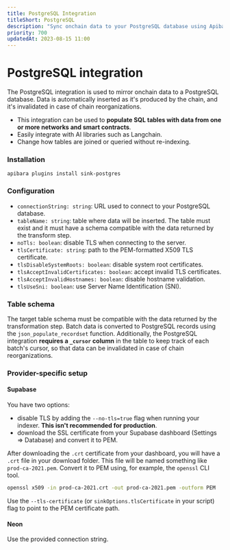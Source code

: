 ```yaml
---
title: PostgreSQL Integration
titleShort: PostgreSQL
description: "Sync onchain data to your PostgreSQL database using Apibara."
priority: 700
updatedAt: 2023-08-15 11:00
---
```


# PostgreSQL integration

The PostgreSQL integration is used to mirror onchain data to a PostgreSQL
database. Data is automatically inserted as it's produced by the chain,
and it's invalidated in case of chain reorganizations.

 - This integration can be used to **populate SQL tables with data from one or
   more networks and smart contracts**.
 - Easily integrate with AI libraries such as Langchain.
 - Change how tables are joined or queried without re-indexing.

### Installation

```
apibara plugins install sink-postgres
```


### Configuration

 - `connectionString: string`: URL used to connect to your PostgreSQL database.
 - `tableName: string`: table where data will be inserted. The table must exist and
   it must have a schema compatible with the data returned by the transform
   step.
 - `noTls: boolean`: disable TLS when connecting to the server.
 - `tlsCertificate: string`: path to the PEM-formatted X509 TLS certificate.
 - `tlsDisableSystemRoots: boolean`: disable system root certificates.
 - `tlsAcceptInvalidCertificates: boolean`: accept invalid TLS certificates.
 - `tlsAcceptInvalidHostnames: boolean`: disable hostname validation.
 - `tlsUseSni: boolean`: use Server Name Identification (SNI).


### Table schema

The target table schema must be compatible with the data returned by the
transformation step.
Batch data is converted to PostgreSQL records using the `json_populate_recordset`
function. Additionally, the PostgreSQL integration **requires a `_cursor`
column** in the table to keep track of each batch's cursor, so that data can be
invalidated in case of chain reorganizations.

### Provider-specific setup

#### Supabase

You have two options:

 - disable TLS by adding the `--no-tls=true` flag when running your indexer.
   **This isn't recommended for production**.
 - download the SSL certificate from your Supabase dashboard (Settings =>
   Database) and convert it to PEM.

After downloading the `.crt` certificate from your dashboard, you will have a
`.crt` file in your download folder. This file will be named something like
`prod-ca-2021.pem`. Convert it to PEM using, for example, the `openssl` CLI tool.

```bash
openssl x509 -in prod-ca-2021.crt -out prod-ca-2021.pem -outform PEM
```

Use the `--tls-certificate` (or `sinkOptions.tlsCertificate` in your
script) flag to point to the PEM certificate path.

#### Neon

Use the provided connection string.

